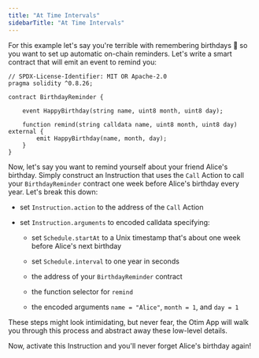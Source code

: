 ```yaml
---
title: "At Time Intervals"
sidebarTitle: "At Time Intervals"
---
```


For this example let's say you're terrible with remembering birthdays 😬 so you want to set up automatic on-chain reminders. Let's write a smart contract that will emit an event to remind you:

```solidity BirthdayReminder.sol
// SPDX-License-Identifier: MIT OR Apache-2.0
pragma solidity ^0.8.26;

contract BirthdayReminder {

    event HappyBirthday(string name, uint8 month, uint8 day);

    function remind(string calldata name, uint8 month, uint8 day) external {
        emit HappyBirthday(name, month, day);
    }
}
```

Now, let's say you want to remind yourself about your friend Alice's birthday. Simply construct an Instruction that uses the `Call` Action to call your `BirthdayReminder` contract one week before Alice's birthday every year. Let's break this down:

* set `Instruction.action` to the address of the `Call` Action

* set `Instruction.arguments` to encoded calldata specifying:

  * set `Schedule.startAt` to a Unix timestamp that's about one week before Alice's next birthday

  * set `Schedule.interval` to one year in seconds

  * the address of your `BirthdayReminder` contract

  * the function selector for `remind`

  * the encoded arguments `name = "Alice"`, `month = 1`, and `day = 1`

These steps might look intimidating, but never fear, the Otim App will walk you through this process and abstract away these low-level details.

Now, activate this Instruction and you'll never forget Alice's birthday again!